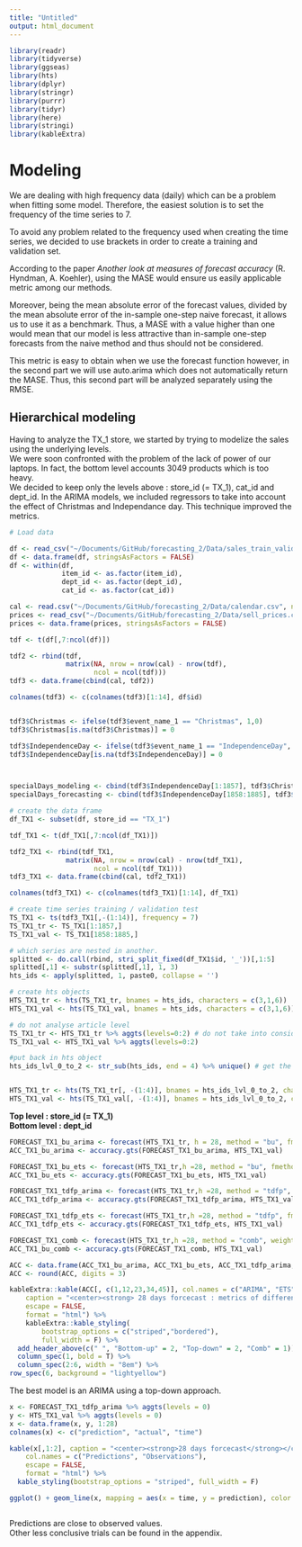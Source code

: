 ```yaml
---
title: "Untitled"
output: html_document
---
```

```r
library(readr)
library(tidyverse)
library(ggseas)
library(hts)
library(dplyr)
library(stringr)
library(purrr)
library(tidyr)
library(here)
library(stringi) 
library(kableExtra)
```

# Modeling

We are dealing with high frequency data (daily) which can be a problem when fitting some model. Therefore, the easiest solution is to set the frequency of the time series to 7.  

To avoid any problem related to the frequency used when creating the time series, we decided to use brackets in order to create a training and validation set.

According to the paper *Another look at measures of forecast accuracy* (R. Hyndman, A. Koehler), using the MASE would ensure us easily applicable metric among our methods.  

Moreover, being the mean absolute error of the forecast values, divided by the mean absolute error of the in-sample one-step naive forecast, it allows us to use it as a benchmark.
Thus, a MASE with a value higher than one would mean that our model is less attractive than in-sample one-step forecasts from the naive method and thus should not be considered.

This metric is easy to obtain when we use the forecast function however, in the second part we will use auto.arima which does not automatically return the MASE.
Thus, this second part will be analyzed separately using the RMSE.

## Hierarchical modeling

Having to analyze the TX_1 store, we started by trying to modelize the sales using the underlying levels.  
We were soon confronted with the problem of the lack of power of our laptops. In fact, the bottom level accounts 3049 products which is too heavy.  
We decided to keep only the levels above : store_id (= TX_1), cat_id and dept_id.
In the ARIMA models, we included regressors to take into account the effect of Christmas and Independance day. This technique improved the metrics.  

```r
# Load data

df <- read_csv("~/Documents/GitHub/forecasting_2/Data/sales_train_validation.csv")
df <- data.frame(df, stringsAsFactors = FALSE)
df <- within(df, 
             item_id <- as.factor(item_id),           
             dept_id <- as.factor(dept_id),
             cat_id <- as.factor(cat_id))

cal <- read.csv("~/Documents/GitHub/forecasting_2/Data/calendar.csv", na.strings = "")
prices <- read_csv("~/Documents/GitHub/forecasting_2/Data/sell_prices.csv")
prices <- data.frame(prices, stringsAsFactors = FALSE)
```

```r
tdf <- t(df[,7:ncol(df)])

tdf2 <- rbind(tdf, 
              matrix(NA, nrow = nrow(cal) - nrow(tdf),
                     ncol = ncol(tdf)))
tdf3 <- data.frame(cbind(cal, tdf2))

colnames(tdf3) <- c(colnames(tdf3)[1:14], df$id)


tdf3$Christmas <- ifelse(tdf3$event_name_1 == "Christmas", 1,0)
tdf3$Christmas[is.na(tdf3$Christmas)] = 0

tdf3$IndependenceDay <- ifelse(tdf3$event_name_1 == "IndependenceDay", 1,0)
tdf3$IndependenceDay[is.na(tdf3$IndependenceDay)] = 0



specialDays_modeling <- cbind(tdf3$IndependenceDay[1:1857], tdf3$Christmas[1:1857])
specialDays_forecasting <- cbind(tdf3$IndependenceDay[1858:1885], tdf3$Christmas[1858:1885])
```



```r
# create the data frame
df_TX1 <- subset(df, store_id == "TX_1")

tdf_TX1 <- t(df_TX1[,7:ncol(df_TX1)])

tdf2_TX1 <- rbind(tdf_TX1, 
              matrix(NA, nrow = nrow(cal) - nrow(tdf_TX1),
                     ncol = ncol(tdf_TX1)))
tdf3_TX1 <- data.frame(cbind(cal, tdf2_TX1))

colnames(tdf3_TX1) <- c(colnames(tdf3_TX1)[1:14], df_TX1)
```

```r
# create time series training / validation test
TS_TX1 <- ts(tdf3_TX1[,-(1:14)], frequency = 7)
TS_TX1_tr <- TS_TX1[1:1857,]
TS_TX1_val <- TS_TX1[1858:1885,]
```

```r
# which series are nested in another.
splitted <- do.call(rbind, stri_split_fixed(df_TX1$id, '_'))[,1:5]
splitted[,1] <- substr(splitted[,1], 1, 3)
hts_ids <- apply(splitted, 1, paste0, collapse = '')
```

```r
# create hts objects
HTS_TX1_tr <- hts(TS_TX1_tr, bnames = hts_ids, characters = c(3,1,6))
HTS_TX1_val <- hts(TS_TX1_val, bnames = hts_ids, characters = c(3,1,6))
```

```r
# do not analyse article level
TS_TX1_tr <- HTS_TX1_tr %>% aggts(levels=0:2) # do not take into consideration level 3
TS_TX1_val <- HTS_TX1_val %>% aggts(levels=0:2)

#put back in hts object
hts_ids_lvl_0_to_2 <- str_sub(hts_ids, end = 4) %>% unique() # get the bname without articles


HTS_TX1_tr <- hts(TS_TX1_tr[, -(1:4)], bnames = hts_ids_lvl_0_to_2, characters = c(3,1))
HTS_TX1_val <- hts(TS_TX1_val[, -(1:4)], bnames = hts_ids_lvl_0_to_2, characters = c(3,1))
```
**Top level : store_id (= TX_1)**  
**Bottom level : dept_id**  

```r
FORECAST_TX1_bu_arima <- forecast(HTS_TX1_tr, h = 28, method = "bu", fmethod = "arima", xreg = specialDays_modeling, newxreg = specialDays_forecasting)
ACC_TX1_bu_arima <- accuracy.gts(FORECAST_TX1_bu_arima, HTS_TX1_val) 

FORECAST_TX1_bu_ets <- forecast(HTS_TX1_tr,h =28, method = "bu", fmethod = "ets")
ACC_TX1_bu_ets <- accuracy.gts(FORECAST_TX1_bu_ets, HTS_TX1_val) 

FORECAST_TX1_tdfp_arima <- forecast(HTS_TX1_tr,h =28, method = "tdfp", fmethod = "arima", xreg = specialDays_modeling, newxreg = specialDays_forecasting)
ACC_TX1_tdfp_arima <- accuracy.gts(FORECAST_TX1_tdfp_arima, HTS_TX1_val)  

FORECAST_TX1_tdfp_ets <- forecast(HTS_TX1_tr,h =28, method = "tdfp", fmethod = "ets")
ACC_TX1_tdfp_ets <- accuracy.gts(FORECAST_TX1_tdfp_ets, HTS_TX1_val)  

FORECAST_TX1_comb <- forecast(HTS_TX1_tr,h =28, method = "comb", weights = "mint", covariance = "shr")
ACC_TX1_bu_comb <- accuracy.gts(FORECAST_TX1_comb, HTS_TX1_val)  

ACC <- data.frame(ACC_TX1_bu_arima, ACC_TX1_bu_ets, ACC_TX1_tdfp_arima, ACC_TX1_tdfp_ets, ACC_TX1_bu_comb)
ACC <- round(ACC, digits = 3)

kableExtra::kable(ACC[, c(1,12,23,34,45)], col.names = c("ARIMA", "ETS", "ARIMA", "ETS", "mint - shr"),
    caption = "<center><strong> 28 days forcecast : metrics of different models</strong></center>",
    escape = FALSE,
    format = "html") %>%
    kableExtra::kable_styling(
        bootstrap_options = c("striped","bordered"),
        full_width = F) %>%
  add_header_above(c(" ", "Bottom-up" = 2, "Top-down" = 2, "Comb" = 1)) %>%
  column_spec(1, bold = T) %>%
  column_spec(2:6, width = "8em") %>%
row_spec(6, background = "lightyellow")


```

The best model is an ARIMA using a top-down approach.  

```r
x <- FORECAST_TX1_tdfp_arima %>% aggts(levels = 0)
y <- HTS_TX1_val %>% aggts(levels = 0)
x <- data.frame(x, y, 1:28)
colnames(x) <- c("prediction", "actual", "time")

kable(x[,1:2], caption = "<center><strong>28 days forcecast</strong></center>",
    col.names = c("Predictions", "Observations"),
    escape = FALSE,
    format = "html") %>% 
  kable_styling(bootstrap_options = "striped", full_width = F)

ggplot() + geom_line(x, mapping = aes(x = time, y = prediction), color = "red") + geom_line(x, mapping = aes(x = time, y = actual)) + ylab("Sales") + xlab("Time") + ggtitle("Observations and predictions", subtitle = "ARIMA model with bottom-up approach") + scale_y_continuous(limits = c(2000,4500)) + scale_x_continuous(breaks = seq(0,28,2)) + theme_bw()



```

Predictions are close to observed values.  
Other less conclusive trials can be found in the appendix. 




